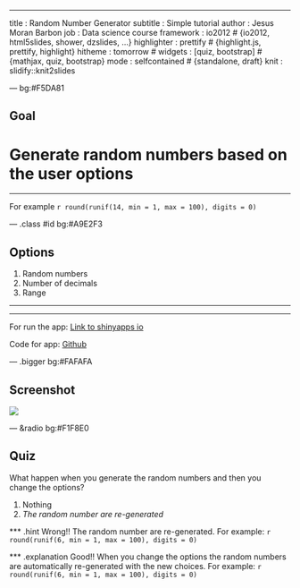 --- 
title       : Random Number Generator
subtitle    : Simple tutorial
author      : Jesus Moran Barbon
job         : Data science course
framework   : io2012        # {io2012, html5slides, shower, dzslides, ...}
highlighter : prettify  # {highlight.js, prettify, highlight}
hitheme     : tomorrow      # 
widgets     : [quiz, bootstrap]            # {mathjax, quiz, bootstrap}
mode        : selfcontained # {standalone, draft}
knit        : slidify::knit2slides


--- bg:#F5DA81

## Goal

<h1><strong>Generate random numbers based on the user options</strong></h1>
<hr>
<p>For example `r round(runif(14, min = 1, max = 100), digits = 0)`</p>


--- .class #id bg:#A9E2F3

## Options

1. Random numbers
2. Number of decimals
3. Range

<hr>
<hr>

For run the app:
<a href="https://jesusmoranbarbon.shinyapps.io/RandomNumberGenerator/">Link to shinyapps io</a>

Code for app:
<a href="https://github.com/jesusmoranbarbon/Shiny-Random-Number-Generator/tree/master/App">Github</a>


--- .bigger bg:#FAFAFA

## Screenshot
<img src="./assets/img/screenshot.jpg"></img>

--- &radio bg:#F1F8E0


## Quiz


What happen when you generate the random numbers and then you change the options?

1. Nothing
2. _The random number are re-generated_

*** .hint
Wrong!! The random number are re-generated. For example: `r round(runif(6, min = 1, max = 100), digits = 0)`

*** .explanation
Good!! When you change the options the random numbers are automatically re-generated with the new choices. For example: `r round(runif(6, min = 1, max = 100), digits = 0)`
